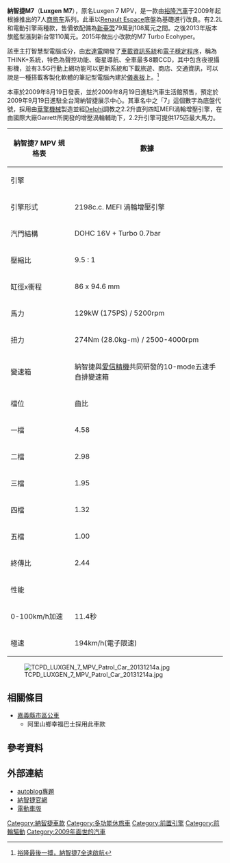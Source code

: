 {{Infobox Automobile
 | image            = File:2009 Luxgen 7 MPV (front).jpg
 | name             = Luxgen M7<br />納智捷 M7
 | aka              = 
 | manufacturer     = [[納智捷|納智捷]]
 | parent_company   = [[裕隆汽車|裕隆汽車]]
 | production       = 2009–2021
 | body_style       = 五門[[多功能休旅車|多功能休旅車]]
 | layout           = [[前置前驅|前置前驅]]
 | platform         = 7型底盤
| wheelbase      = 2910 mm
| assembly      = {{ROC}}[[臺灣省|臺灣省]][[苗栗縣|苗栗縣]][[三義鄉_(台灣)|三義鄉]]
| length         = 4845 mm
| width          = 1876 mm
| height         = 1768 mm
| weight         = 1875 kg
| ftrack         = 1605 mm
| rtrack         = 1605 mm
| fuel_economy   = 
| fuel_capacity  = 
| related        = 
| similar        = [[Toyota_Previa|Toyota Previa]]
| designer       = 
| engine           = 2.2升MEFI Turbo引擎<br />電動引擎(概念車)
| transmission     = 5速手自排
}}
'''納智捷M7'''（'''Luxgen M7'''），原名Luxgen 7 MPV，是一款由[[裕隆汽車|裕隆汽車]]于2009年起根據推出的7人[[商旅车|商旅车]]系列。此車以[[Renault_Espace|Renault Espace]]底盤為基礎進行改良。有2.2L和電動引擎兩種款，售價依配備為[[新臺幣|新臺幣]]79萬到108萬元之間。之後2013年版本旗艦型漲到新台幣110萬元。2015年做出小改款的M7 Turbo Ecohyper。

該車主打智慧型電腦成分，由[[宏達電|宏達電]]開發了[[車載資訊系統|車載資訊系統]]和[[電子穩定程序|電子穩定程序]]，稱為THINK+系統，特色為聲控功能、衛星導航、全車最多8顆CCD，其中包含夜視攝影機，並有3.5G行動上網功能可以更新系統和下載旅遊、商店、交通資訊，可以說是一種搭載客製化軟體的筆記型電腦內建於[[汽車儀表|儀表板]]上。<ref>[http://news.chinatimes.com/focus/501010111/112011120800479.html 裕隆最後一搏，納智捷7全速啟航]{{dead link|date=2018年4月 |bot=InternetArchiveBot |fix-attempted=yes }}</ref>

本車於2009年8月19日發表，並於2009年8月19日進駐汽車生活館預售，預定於2009年9月19日進駐全台灣納智捷展示中心。其車名中之「7」這個數字為底盤代號，採用由[[華擎機械|華擎機械]]製造並經[[Delphi|Delphi]]調教之2.2升直列四缸MEFI渦輪增壓引擎，在由國際大廠Garrett所開發的增壓渦輪輔助下，2.2升引擎可提供175匹最大馬力。

{| class="wikitable"
|-
! 納智捷7 MPV 規格表 !! 數據
|-
! 引擎 !! 
|-
| 引擎形式 || 2198c.c. MEFI 渦輪增壓引擎 
|-
| 汽門結構 || DOHC 16V + Turbo 0.7bar
|-
| 壓縮比 || 9.5 : 1
|-
| 缸徑x衝程 || 86 x 94.6 mm
|-
| 馬力 || 129kW (175PS) / 5200rpm
|-
| 扭力 || 274Nm (28.0kg-m) / 2500-4000rpm
|-
! 變速箱 !! 納智捷與[[愛信精機|愛信精機]]共同研發的10-mode五速手自排變速箱
|-
| 檔位 || 齒比
|-
| 一檔 || 4.58
|-
| 二檔 || 2.98
|-
| 三檔 || 1.95
|-
| 四檔 || 1.32
|-
| 五檔 || 1.00
|-
| 終傳比 || 2.44
|-
! 性能 !! 
|-
| 0-100km/h加速 || 11.4秒
|-
| 極速 || 194km/h(電子限速)
|}
[[File:TCPD_LUXGEN_7_MPV_Patrol_Car_20131214a.jpg|thumb]]

== 相關條目 ==
*[[嘉義縣市區公車|嘉義縣市區公車]]
**阿里山鄉幸福巴士採用此車款

== 參考資料 ==
{{reflist}}

== 外部連結 ==
*[https://web.archive.org/web/20090822091311/http://chinese.autoblog.com/2009/08/19/79-8-106-8-luxgen7-mpv autoblog專題]
*[https://web.archive.org/web/20090821175715/http://www.luxgen-motor.com.tw/cars/7-MPV/default.asp 納智捷官網]
*[https://web.archive.org/web/20090922215709/http://www.luxgen-motor.com.tw/cars/EV/ 電動車版]

[[Category:納智捷車款|Category:納智捷車款]]
[[Category:多功能休旅車|Category:多功能休旅車]]
[[Category:前置引擎|Category:前置引擎]]
[[Category:前輪驅動|Category:前輪驅動]]
[[Category:2009年面世的汽車|Category:2009年面世的汽車]]